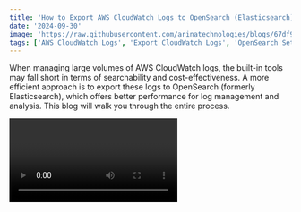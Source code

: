 ```yaml
---
title: 'How to Export AWS CloudWatch Logs to OpenSearch (Elasticsearch): Step-by-Step  Tutorial'
date: '2024-09-30'
image: 'https://raw.githubusercontent.com/arinatechnologies/blogs/67df9dc4bced3a13eb9680bcf55b4b4fe609310a/images/cloudwatch-opensearch.webp'
tags: ['AWS CloudWatch Logs', 'Export CloudWatch Logs', 'OpenSearch Setup', 'AWS Lambda', 'Elasticsearch Integration','CloudWatch Log Groups','OpenSearch Tutorial','AWS IAM Roles','Cloud Log Management','AWS DevOps','Log Analytics','CloudWatch to OpenSearch','CloudWatch Subscription Filters','AWS OpenSearch Guide','Serverless Logging','Cloud Log Search Optimization']
---
```

When managing large volumes of AWS CloudWatch logs, the built-in tools may fall short in terms of searchability and cost-effectiveness. A more efficient approach is to export these logs to OpenSearch (formerly Elasticsearch), which offers better performance for log management and analysis. This blog will walk you through the entire process.

<Video id="-OQsVT9GwqI" title="How to Export AWS CloudWatch Logs to OpenSearch(Elasticsearch) Integration:A Complete Guide "/>

## Step 1: Create an OpenSearch Cluster
1. **Go to AWS Console**: Navigate to the OpenSearch Service.
2. **Create a Domain**:
![Domain](https://raw.githubusercontent.com/arinatechnologies/blogs/016fe3536c346a5b1b759ae7c515d82a11e08f5b/images/cloudwatchlog-opensearch/create%20domain.webp)
   - Click on “Create Domain.”
   - Choose “Standard Create” instead of “Easy Create” to avoid unnecessary nodes.
3. **Select Domain Configuration**:
   - For a demo, select “Dev/Test.”
![Dev/Test](https://raw.githubusercontent.com/arinatechnologies/blogs/016fe3536c346a5b1b759ae7c515d82a11e08f5b/images/cloudwatchlog-opensearch/dev%20test.webp)  
   - Choose a general-purpose instance type like the M5 family for performance.
   - Choose the storage settings: `gp3` and size (e.g., 10 GB).
   - Select “Public Access” temporarily for easier setup (but always use VPC access in production).
4. **Set Security Settings**:
   - Set up an IAM master user for OpenSearch.
   - Assign a tag to the domain to make it easier to track.
5. **Create the Domain**: Wait for the domain to become active (this can take up to 30 minutes).

## Step 2: Configure CloudWatch Log Group
1. **Go to CloudWatch Logs**:
![CloudWatch Logs](https://raw.githubusercontent.com/arinatechnologies/blogs/016fe3536c346a5b1b759ae7c515d82a11e08f5b/images/cloudwatchlog-opensearch/cloudwatch%20log.webp)
   - Select the log group you want to export.
2. **Create a Subscription Filter**:
![subscription filter](https://raw.githubusercontent.com/arinatechnologies/blogs/2edfee2f12f4b94d534c9dd5aeed99463eb7b12e/images/cloudwatchlog-opensearch/subscption%20filter.webp)
   - Choose “OpenSearch” as the destination.
   - Link the subscription filter to your OpenSearch domain created earlier.

## Step 3: Create a Lambda Role
![IAM Console](https://raw.githubusercontent.com/arinatechnologies/blogs/016fe3536c346a5b1b759ae7c515d82a11e08f5b/images/cloudwatchlog-opensearch/IAM%20role.webp)
1. **Go to IAM Console**:
![role for Lambda](https://raw.githubusercontent.com/arinatechnologies/blogs/016fe3536c346a5b1b759ae7c515d82a11e08f5b/images/cloudwatchlog-opensearch/lamba%20role%20created.webp)  
   - Create a role for Lambda.
![AWS Lambda service](https://raw.githubusercontent.com/arinatechnologies/blogs/016fe3536c346a5b1b759ae7c515d82a11e08f5b/images/cloudwatchlog-opensearch/lambda%20service%20choose.webp)  
   - Choose the AWS Lambda service.
2. **Attach VPC and OpenSearch Permissions**:
   - Add the necessary policies for Lambda to access VPC and OpenSearch.
3. **Add Inline Policy**:
![Inline Policy](https://raw.githubusercontent.com/arinatechnologies/blogs/016fe3536c346a5b1b759ae7c515d82a11e08f5b/images/cloudwatchlog-opensearch/inline%20policy.webp)  
   - Create an inline policy allowing OpenSearch access (index permissions, bulk data access, etc.).
4. **Save the Role**: Ensure the role is configured properly with access to both OpenSearch and CloudWatch logs.

## Step 4: Create a Lambda Function
![Lambda Function](https://raw.githubusercontent.com/arinatechnologies/blogs/2edfee2f12f4b94d534c9dd5aeed99463eb7b12e/images/cloudwatchlog-opensearch/lamba%20role%20created.webp)
1. **Set Up Lambda**:
   - Create a new Lambda function.
   - Use a runtime like Python or Node.js, depending on your preference.
2. **Edit the Lambda Code**:
   - Update the code to handle exporting CloudWatch logs to specific OpenSearch indices. Modify the default index name and ensure it handles the log data properly.
3. **Deploy the Function**: Once the code is set up, deploy it and link it to your log group subscription.

## Step 5: Debugging and Monitoring

1. **Monitor Logs**:
   - In the CloudWatch Logs section, monitor the log groups for any issues.
   - Open the OpenSearch dashboard and check if the logs are properly flowing into the indices.
2. **Handle Common Errors**:
   - If no logs appear, check the Lambda function for errors.
   - Enable “Debug” mode in the function for better error visibility.
   - Ensure that the Lambda role has the correct permissions and that the OpenSearch cluster is properly configured.

## Step 6: Managing Multiple Log Groups
![Managing Users and Permissions](https://raw.githubusercontent.com/arinatechnologies/blogs/2edfee2f12f4b94d534c9dd5aeed99463eb7b12e/images/cloudwatchlog-opensearch/permission.webp)
1. **Modify Lambda for Multiple Log Groups**:
   - If you have multiple log groups, modify the Lambda function code to create separate indices for each log group.
   - Update the code to check the log group name and route it to a specific index in OpenSearch.
2. **Deploy the Updates**: Ensure the Lambda function properly handles log exports from multiple log groups.

## Step 7: Set Up OpenSearch Users and Roles

1. **Create OpenSearch Users**:
![security section](https://raw.githubusercontent.com/arinatechnologies/blogs/016fe3536c346a5b1b759ae7c515d82a11e08f5b/images/cloudwatchlog-opensearch/security.webp)
   - In the OpenSearch dashboard, navigate to the security section.
   - Create a user for accessing logs.
2. **Assign Roles**:
![Assign Roles](https://raw.githubusercontent.com/arinatechnologies/blogs/016fe3536c346a5b1b759ae7c515d82a11e08f5b/images/cloudwatchlog-opensearch/permission.webp)
   - Create roles with index-level permissions (e.g., read-only, bulk, and monitoring).
![Map](https://raw.githubusercontent.com/arinatechnologies/blogs/016fe3536c346a5b1b759ae7c515d82a11e08f5b/images/cloudwatchlog-opensearch/map.webp)  
   - Map the roles to the created users.
3. **Test User Access**:
   - Log in as the user and ensure they can only access their assigned indices.

## Step 8: Test and Monitor

1. **Run Test Queries**:
![Dev Tools](https://raw.githubusercontent.com/arinatechnologies/blogs/016fe3536c346a5b1b759ae7c515d82a11e08f5b/images/cloudwatchlog-opensearch/run%20the%20quiery.webp)
   - Use OpenSearch Dev Tools to run queries against the imported log data.
   - Verify that the logs are properly indexed and searchable.
2. **Monitor Cluster Health**:
![CloudWatch Logs](https://raw.githubusercontent.com/arinatechnologies/blogs/016fe3536c346a5b1b759ae7c515d82a11e08f5b/images/cloudwatchlog-opensearch/monitor%20logs.webp)
   - Check the OpenSearch cluster status and ensure it remains healthy.
   - Add more nodes if necessary, especially in production environments, to ensure high availability and better performance.

## Conclusion

Exporting CloudWatch logs to OpenSearch offers improved search capabilities and better scalability. By following these steps, you can set up an efficient logging infrastructure that allows you to analyze large volumes of log data with ease.

#### [ Refer Cloud Consulting](https://www.arinatechnologies.com/consulting) <br/>
###### Ready to take your cloud infrastructure to the next level? Please reach out to us [ Contact Us](https://www.arinatechnologies.com/contact) <br/>
--- 
# Other Blogs
[Mastering AWS Organization-Wide Config: Streamline Compliance with AWS Policies and Systems Manager](https://www.arinatechnologies.com/posts/awsorganization-wideconfig) <br/>
[Access CodeCommit/Git via AWS Identity Center](https://www.arinatechnologies.com/posts/codecommitgit) <br/>

